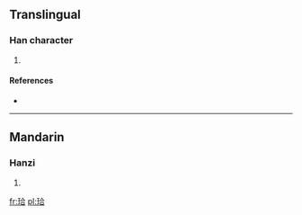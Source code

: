==Translingual==

===Han character===
{{Han char|rn=96|rad=玉|as=06|sn=10|four=1816<sub>1</sub>|canj=一土人一口 (MGOMR)}}

# {{defn|Han|sort=玉06}}

====References====
* {{Han ref|kx=0731.130|dkj=20969|dj=1142.240|hdz=21112.020|uh=73E8|ud=29672|bh=D2BB|bd=53947}}

----

==Mandarin==

===Hanzi===
{{cmn-hanzi|pin=[[xiá]] ([[xia2]])|wg=hsia<sup>2</sup>}}

# {{defn|Mandarin|sort=玉06}}

[[fr:珨]]
[[pl:珨]]